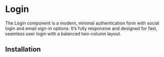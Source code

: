 # Login


The Login component is a modern, minimal authentication form with social login and email sign-in options. It’s fully responsive and designed for fast, seamless user login with a balanced two-column layout.

<ComponentPreview component="login"/>

## Installation

<br/>
<br/>
